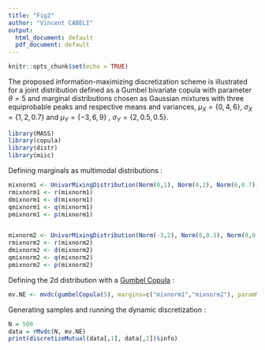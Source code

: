 ```yaml
---
title: "Fig2"
author: "Vincent CABELI"
output:
  html_document: default
  pdf_document: default
---
```


```r
knitr::opts_chunk$set(echo = TRUE)
```

The proposed information-maximizing discretization scheme is illustrated for a joint distribution defined as a Gumbel bivariate copula with parameter $\theta = 5$ and marginal distributions chosen as  Gaussian mixtures with three equiprobable peaks and respective means and variances,  $\mu_X = \{0,4,6\}$, $\sigma_X = \{1,2,0.7\}$ and $\mu_Y = \{−3,6,9\}$ , $\sigma_Y = \{2,0.5,0.5\}$.

```r
library(MASS)
library(copula)
library(distr)
library(miic)
```

Defining marginals as multimodal distributions :
```r
mixnorm1 <- UnivarMixingDistribution(Norm(0,1), Norm(4,2), Norm(6,0.7))
rmixnorm1 <- r(mixnorm1)
dmixnorm1 <- d(mixnorm1)
qmixnorm1 <- q(mixnorm1)
pmixnorm1 <- p(mixnorm1)


mixnorm2 <- UnivarMixingDistribution(Norm(-3,2), Norm(6,0.5), Norm(9,0.5))
rmixnorm2 <- r(mixnorm2)
dmixnorm2 <- d(mixnorm2)
qmixnorm2 <- q(mixnorm2)
pmixnorm2 <- p(mixnorm2)
```

Defining the 2d distribution with a [Gumbel Copula](https://en.wikipedia.org/wiki/Copula_(probability_theory)#Archimedean_copulas) :
```r
mv.NE <- mvdc(gumbelCopula(5), margins=c("mixnorm1","mixnorm2"), paramMargins=list(list(),list()))
```

Generating samples and running the dynamic discretization :
```r
N = 500
data = rMvdc(N, mv.NE)
print(discretizeMutual(data[,1], data[,2])$info)
```

